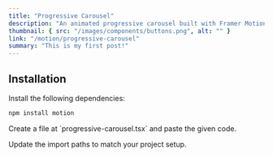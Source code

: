 ```yaml
---
title: "Progressive Carousel"
description: "An animated progressive carousel built with Framer Motion, offering smooth and dynamic transitions between items.."
thumbnail: { src: "/images/components/buttons.png", alt: "" }
link: "/motion/progressive-carousel"
summary: "This is my first post!"
---
```



## Installation

<Steps>
<Step>
Install the following dependencies:
</Step>

```bash
npm install motion
```

<Step>
Create a file at `progressive-carousel.tsx` and paste the given code.
</Step>


<Step>Update the import paths to match your project setup.</Step>

</Steps>
